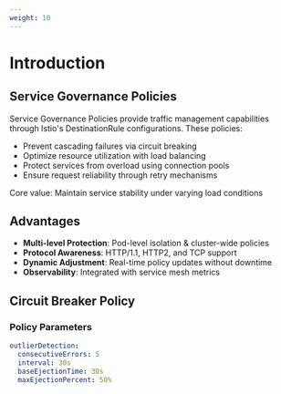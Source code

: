 ```yaml
---
weight: 10
---
```


# Introduction

## Service Governance Policies

Service Governance Policies provide traffic management capabilities through Istio's DestinationRule configurations. These policies:

- Prevent cascading failures via circuit breaking
- Optimize resource utilization with load balancing
- Protect services from overload using connection pools
- Ensure request reliability through retry mechanisms

Core value: Maintain service stability under varying load conditions

## Advantages
- ​**Multi-level Protection**: Pod-level isolation & cluster-wide policies
- ​**Protocol Awareness**: HTTP/1.1, HTTP2, and TCP support
- ​**Dynamic Adjustment**: Real-time policy updates without downtime
- ​**Observability**: Integrated with service mesh metrics

## Circuit Breaker Policy

### Policy Parameters
```yaml
outlierDetection:
  consecutiveErrors: 5
  interval: 30s
  baseEjectionTime: 30s
  maxEjectionPercent: 50%

